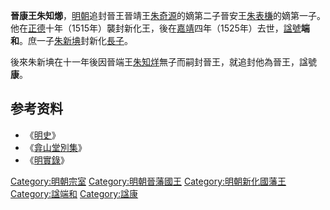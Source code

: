 {{CJK-New-Char|3E05}}
'''晉康王朱知㸅'''{{BD|？||1525年|catIdx=Z朱}}，[[明朝|明朝]]追封晉王晉靖王[[朱奇源|朱奇源]]的嫡第二子晉安王[[朱表槏|朱表槏]]的嫡第一子。他在[[正德_(明朝)|正德]]十年（1515年）襲封新化王，後在[[嘉靖|嘉靖]]四年（1525年）去世，[[諡號|諡號]]'''端和'''。庶一子[[朱新㙉|朱新㙉]]封新化[[長子|長子]]。

後來朱新㙉在十一年後因晉端王[[朱知烊|朱知烊]]無子而嗣封晉王，就追封他為晉王，諡號'''康'''。

==参考资料==
*《[[明史|明史]]》
*《[[弇山堂別集|弇山堂別集]]》
*《[[明實錄|明實錄]]》

{{s-start}}
{{s-bef|before=父恭裕王[[朱表槏|朱表槏]]}}
{{s-ttl|title=[[明朝藩王列表_(晉王系)#新化國|明朝新化國國王]]|years=1515年—1525年}}
{{s-none|無|子襲封晉國，封國廢除}}
{{end}}

[[Category:明朝宗室|Category:明朝宗室]]
[[Category:明朝晉藩國王|Category:明朝晉藩國王]]
[[Category:明朝新化國藩王|Category:明朝新化國藩王]]
[[Category:諡端和|Category:諡端和]]
[[Category:諡康|Category:諡康]]